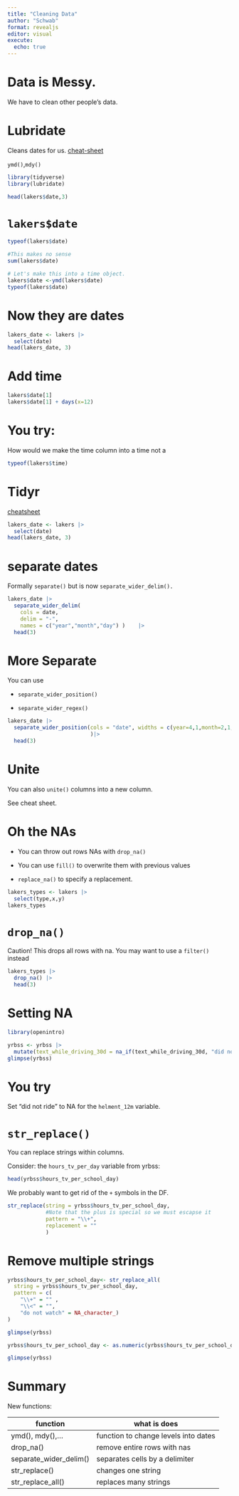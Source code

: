 ```yaml
---
title: "Cleaning Data"
author: "Schwab"
format: revealjs
editor: visual
execute: 
  echo: true
---
```


# Data is Messy.

We have to clean other people's data.

# Lubridate

Cleans dates for us. [cheat-sheet](https://rstudio.github.io/cheatsheets/html/lubridate.html?_gl=1*xfzpf5*_ga*MTY5NTk3OTI4Mi4xNjk0NTM1MDIy*_ga_2C0WZ1JHG0*MTY5ODE1OTY1NS43LjAuMTY5ODE1OTY1NS4wLjAuMA..)

`ymd()`,`mdy()`

```r

library(tidyverse)
library(lubridate)

head(lakers$date,3)
```

# `lakers$date`

```r
typeof(lakers$date)
```

```r
#This makes no sense
sum(lakers$date)
```

```r
# Let's make this into a time object.
lakers$date <-ymd(lakers$date)
typeof(lakers$date)

```

# Now they are dates

```r

lakers_date <- lakers |>
  select(date)
head(lakers_date, 3)
```

# Add time

```r
lakers$date[1]
lakers$date[1] + days(x=12)
```

# You try:

How would we make the time column into a time not a

```r
typeof(lakers$time)
```

# Tidyr

[cheatsheet](https://rstudio.github.io/cheatsheets/html/tidyr.html?_gl=1*1x5ka6y*_ga*MTY5NTk3OTI4Mi4xNjk0NTM1MDIy*_ga_2C0WZ1JHG0*MTY5ODE1OTY1NS43LjAuMTY5ODE1OTY1NS4wLjAuMA..)

```r
lakers_date <- lakers |>
  select(date)
head(lakers_date, 3)
```

# separate dates

Formally `separate()` but is now `separate_wider_delim().`

```r
lakers_date |>
  separate_wider_delim(
    cols = date, 
    delim = "-", 
    names = c("year","month","day") )    |>
  head(3)
```

# More Separate

You can use

-   `separate_wider_position()`

-   `separate_wider_regex()`

```r
lakers_date |>
  separate_wider_position(cols = "date", widths = c(year=4,1,month=2,1,day=2)
                          )|>
  head(3)

```

# Unite

You can also `unite()` columns into a new column.

See cheat sheet.

# Oh the NAs

-   You can throw out rows NAs with `drop_na()`

-   You can use `fill()` to overwrite them with previous values

-   `replace_na()` to specify a replacement.

```r
lakers_types <- lakers |>
  select(type,x,y)
lakers_types 
```

# `drop_na()`

Caution! This drops all rows with na. You may want to use a `filter()` instead

```r
lakers_types |>
  drop_na() |>
  head(3)

```

# Setting NA

```r
library(openintro)

yrbss <- yrbss |>
  mutate(text_while_driving_30d = na_if(text_while_driving_30d, "did not drive" ))
glimpse(yrbss)
```

# You try

Set "did not ride" to NA for the `helment_12m` variable.

# `str_replace()`

You can replace strings within columns.

Consider: the `hours_tv_per_day` variable from yrbss:

```r
head(yrbss$hours_tv_per_school_day)
```

We probably want to get rid of the `+` symbols in the DF.

```r
str_replace(string = yrbss$hours_tv_per_school_day,
            #Note that the plus is special so we must escapse it
            pattern = "\\+",
            replacement = ""
            )
```

# Remove multiple strings

```r
yrbss$hours_tv_per_school_day<- str_replace_all(
  string = yrbss$hours_tv_per_school_day,
  pattern = c(
    "\\+" = "" , 
    "\\<" = "",
    "do not watch" = NA_character_)
)
```

```r
glimpse(yrbss)

yrbss$hours_tv_per_school_day <- as.numeric(yrbss$hours_tv_per_school_day)

glimpse(yrbss)
```

# Summary

New functions:

| function               | what is does                         |
|------------------------|--------------------------------------|
| ymd(), mdy(),...       | function to change levels into dates |
| drop_na()              | remove entire rows with nas          |
| separate_wider_delim() | separates cells by a delimiter       |
| str_replace()          | changes one string                   |
| str_replace_all()      | replaces many strings                |

# 
